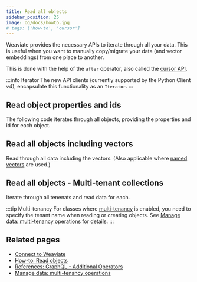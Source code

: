 ```yaml
---
title: Read all objects
sidebar_position: 25
image: og/docs/howto.jpg
# tags: ['how-to', 'cursor']
---
```




Weaviate provides the necessary APIs to iterate through all your data. This is useful when you want to manually copy/migrate your data (and vector embeddings) from one place to another.

This is done with the help of the `after` operator, also called the [cursor API](../api/graphql/additional-operators.md#cursor-with-after).

:::info Iterator
The new API clients (currently supported by the Python Client v4), encapsulate this functionality as an `Iterator`.
:::

## Read object properties and ids

The following code iterates through all objects, providing the properties and id for each object.

<Tabs groupId="languages">

  <TabItem value="py" label="Python (v4)">
    <FilteredTextBlock
      text={PyCode}
      startMarker="# START ReadAllProps"
      endMarker="# END ReadAllProps"
      language="py"
    />
  </TabItem>

  <TabItem value="py3" label="Python (v3)">
    <FilteredTextBlock
      text={PyCodeV3}
      startMarker="# START ReadAllProps"
      endMarker="# END ReadAllProps"
      language="py"
    />
  </TabItem>

  <TabItem value="js" label="JavaScript/TypeScript">
    <FilteredTextBlock
      text={TSCode}
      startMarker="// START ReadAllProps"
      endMarker="// END ReadAllProps"
      language="ts"
    />
  </TabItem>

  <TabItem value="java" label="Java">
    <FilteredTextBlock
      text={JavaCode}
      startMarker="// Retrieve data"
      endMarker="// Use this function to retrieve data"
      language="java"
    />
  </TabItem>

  <TabItem value="go" label="Go">
    <FilteredTextBlock
      text={GoCode}
      startMarker="// Retrieve data"
      endMarker="// Use this function to retrieve data"
      language="go"
    />
  </TabItem>
</Tabs>

## Read all objects including vectors

Read through all data including the vectors. (Also applicable where [named vectors](../config-refs/schema/multi-vector.md) are used.)

<Tabs groupId="languages">

  <TabItem value="py" label="Python (v4)">
    <FilteredTextBlock
      text={PyCode}
      startMarker="# START ReadAllVectors"
      endMarker="# END ReadAllVectors"
      language="py"
    />
  </TabItem>

  <TabItem value="py3" label="Python (v3)">
    <FilteredTextBlock
      text={PyCodeV3}
      startMarker="# START ReadAllVectors"
      endMarker="# END ReadAllVectors"
      language="py"
    />
  </TabItem>

  <TabItem value="js" label="JavaScript/TypeScript">
    <FilteredTextBlock
      text={TSCode}
      startMarker="// START ReadAllVectors"
      endMarker="// END ReadAllVectors"
      language="ts"
    />
  </TabItem>
</Tabs>

## Read all objects - Multi-tenant collections

Iterate through all tenenats and read data for each.

:::tip Multi-tenancy
For classes where [multi-tenancy](../concepts/data.md#multi-tenancy) is enabled, you need to specify the tenant name when reading or creating objects. See [Manage data: multi-tenancy operations](./multi-tenancy.md) for details.
:::

<Tabs groupId="languages">

  <TabItem value="py" label="Python (v4)">
    <FilteredTextBlock
      text={PyCode}
      startMarker="# START ReadAllTenants"
      endMarker="# END ReadAllTenants"
      language="py"
    />
  </TabItem>

  <TabItem value="py3" label="Python (v3)">
    <FilteredTextBlock
      text={PyCodeV3}
      startMarker="# START ReadAllTenants"
      endMarker="# END ReadAllTenants"
      language="py"
    />
  </TabItem>

  <TabItem value="js" label="JavaScript/TypeScript">
    <FilteredTextBlock
      text={TSCode}
      startMarker="// START ReadAllTenants"
      endMarker="// END ReadAllTenants"
      language="ts"
    />
  </TabItem>
</Tabs>

## Related pages

- [Connect to Weaviate](/developers/weaviate/tutorials/connect.mdx)
- [How-to: Read objects](./read.mdx)
- [References: GraphQL - Additional Operators](../api/graphql/additional-operators.md#cursor-with-after)
- [Manage data: multi-tenancy operations](./multi-tenancy.md)


<DocsMoreResources />
